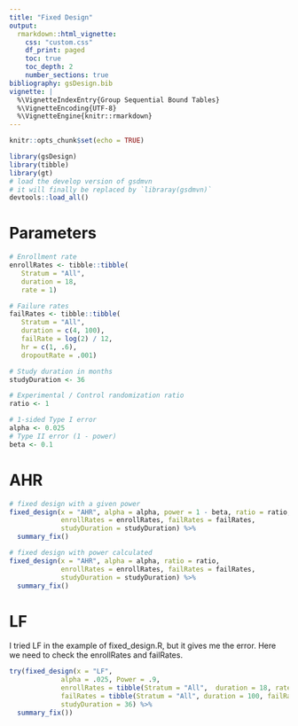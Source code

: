 ```yaml
---
title: "Fixed Design"
output:
  rmarkdown::html_vignette:
    css: "custom.css"
    df_print: paged
    toc: true
    toc_depth: 2
    number_sections: true
bibliography: gsDesign.bib
vignette: |
  %\VignetteIndexEntry{Group Sequential Bound Tables}
  %\VignetteEncoding{UTF-8}
  %\VignetteEngine{knitr::rmarkdown}
---
```


```r
knitr::opts_chunk$set(echo = TRUE)
```

```r
library(gsDesign)
library(tibble)
library(gt)
# load the develop version of gsdmvn
# it will finally be replaced by `libraray(gsdmvn)`
devtools::load_all()
```

# Parameters
```r
# Enrollment rate
enrollRates <- tibble::tibble(
   Stratum = "All", 
   duration = 18, 
   rate = 1)

# Failure rates
failRates <- tibble::tibble(
   Stratum = "All", 
   duration = c(4, 100), 
   failRate = log(2) / 12,
   hr = c(1, .6), 
   dropoutRate = .001)

# Study duration in months
studyDuration <- 36

# Experimental / Control randomization ratio
ratio <- 1 

# 1-sided Type I error
alpha <- 0.025 
# Type II error (1 - power)
beta <- 0.1 
```

# AHR

```r
# fixed design with a given power
fixed_design(x = "AHR", alpha = alpha, power = 1 - beta, ratio = ratio, 
             enrollRates = enrollRates, failRates = failRates, 
             studyDuration = studyDuration) %>% 
  summary_fix()

# fixed design with power calculated
fixed_design(x = "AHR", alpha = alpha, ratio = ratio, 
             enrollRates = enrollRates, failRates = failRates, 
             studyDuration = studyDuration) %>% 
  summary_fix()
```

# LF
I tried LF in the example of fixed_design.R, but it gives me the error. Here we need to check the enrollRates and failRates. 
```r
try(fixed_design(x = "LF",
             alpha = .025, Power = .9,
             enrollRates = tibble(Stratum = "All",  duration = 18, rate = 1),
             failRates = tibble(Stratum = "All", duration = 100, failRate = log(2) / 12, hr = .7, dropoutRate = .001),
             studyDuration = 36) %>% 
  summary_fix())
```

